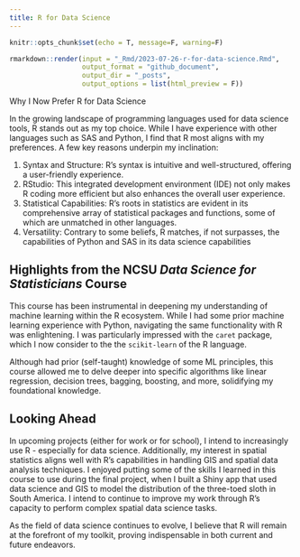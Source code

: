 ```yaml
---
title: R for Data Science
---
```


```r
knitr::opts_chunk$set(echo = T, message=F, warning=F)
```

```r
rmarkdown::render(input = "_Rmd/2023-07-26-r-for-data-science.Rmd", 
                  output_format = "github_document", 
                  output_dir = "_posts", 
                  output_options = list(html_preview = F))
```

Why I Now Prefer R for Data Science

In the growing landscape of programming languages used for data science tools, R stands out as my top choice. While I have experience with other languages such as SAS and Python, I find that R most aligns with my preferences. A few key reasons underpin my inclination:

1. Syntax and Structure: R's syntax is intuitive and well-structured, offering a user-friendly experience.
2. RStudio: This integrated development environment (IDE) not only makes R coding more efficient but also enhances the overall user experience.
3. Statistical Capabilities: R's roots in statistics are evident in its comprehensive array of statistical packages and functions, some of which are unmatched in other languages.
4. Versatility: Contrary to some beliefs, R matches, if not surpasses, the capabilities of Python and SAS in its data science capabilities

## Highlights from the NCSU *Data Science for Statisticians* Course

This course has been instrumental in deepening my understanding of machine learning within the R ecosystem. While I had some prior machine learning experience with Python, navigating the same functionality with R was enlightening. I was particularly impressed with the `caret` package, which I now consider to the the `scikit-learn` of the R language. 

Although had prior (self-taught) knowledge of some ML principles, this course allowed me to delve deeper into specific algorithms like linear regression, decision trees, bagging, boosting, and more, solidifying my foundational knowledge.

## Looking Ahead

In upcoming projects (either for work or for school), I intend to increasingly use R - especially for data science. Additionally, my interest in spatial statistics aligns well with R's capabilities in handling GIS and spatial data analysis techniques. I enjoyed putting some of the skills I learned in this course to use during the final project, when I built a Shiny app that used data science and GIS to model the distribution of the three-toed sloth in South America. I intend to continue to improve my work through R's capacity to perform complex spatial data science tasks.

As the field of data science continues to evolve, I believe that R will remain at the forefront of my toolkit, proving indispensable in both current and future endeavors.

